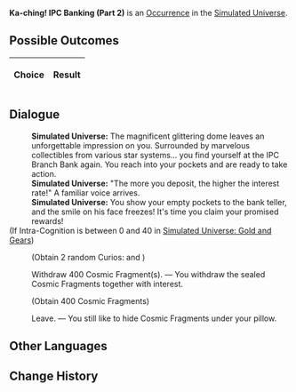 {{Simulated Universe Event Infobox
|title         = Ka-ching! IPC Banking (Part 2)
|image         = Random Event Bond.png
|type          =
|domains_su    = Occurrence
|domains_ext   = Occurrence
|domains_swarm = 
|domains_gng   = 
|requirements  =
|prev          = {{tx}}
|next          = {{tx}}
|indexRewards  =
|characters    = 
}}
'''Ka-ching! IPC Banking (Part 2)''' is an [[Simulated Universe/Occurrence|Occurrence]] in the [[Simulated Universe]].

==Possible Outcomes==
{| class="article-table"
!Choice
!Result

|}

<!--
==Gameplay Notes==

-->
==Dialogue==
{{Dialogue Start}}
:'''Simulated Universe:''' The magnificent glittering dome leaves an unforgettable impression on you. Surrounded by marvelous collectibles from various star systems... you find yourself at the IPC Branch Bank again. You reach into your pockets and are ready to take action.
:'''Simulated Universe:''' "The more you deposit, the higher the interest rate!" A familiar voice arrives.
:'''Simulated Universe:''' You show your empty pockets to the bank teller, and the smile on his face freezes! It's time you claim your promised rewards!
;(If Intra-Cognition is between 0 and 40 in [[Simulated Universe: Gold and Gears]])
:{{SU Special Dialogue|Erudition|Receive a "money management service" gift from the bank.|Gain the Curios "Gold Coin of Discord" and "Typical Genius Society Gossip."}}
:;(Obtain 2 random Curios<nowiki>:</nowiki> {{Item|Gold Coin of Discord|20|type=Curio|link=Simulated_Universe/Curio#Gold_Coin_of_Discord}} and {{Item|Typical Genius Society Gossip|20|type=Curio|link=Simulated_Universe/Curio#Typical_Genius_Society_Gossip}})
:{{DIcon|Star}} Withdraw 400 Cosmic Fragment(s). &mdash; You withdraw the sealed Cosmic Fragments together with interest.
:;(Obtain 400 Cosmic Fragments)
:{{DIcon|Star}} Leave. &mdash; You still like to hide Cosmic Fragments under your pillow.
{{Dialogue End}}

==Other Languages==
{{Other Languages
|en    = Ka-ching! IPC Banking (Part 2)
|zhs   = 咔嚓&mdash;&mdash;星际和平银行！（其二）
|zht   = 喀嚓&mdash;&mdash;星際和平銀行！（其二）
|ja    = カチャッ――スターピース{{Rubi|銀行|ぎんこう}}！（2）
|ko    = 찰칵&mdash;&mdash;스타피스 컴퍼니! (2)
|es    = El banco de la Corporación II
|fr    = Cent patates ! CPI Banque (partie 2)
|ru    = Щёлк! Банк Межзвёздного мира II
|th    = ชิ้ง! ธนาคารสันติภาพแห่งดวงดาว! (2)
|vi    = Tách! Ngân Hàng Hành Tinh Hòa Bình 2
|de    = Klingeling! IFK-Bank (Teil 2)
|id    = *Cekring*! Bank IPC (2)
|pt    = Dindin! Serviços Bancários da CPI (Parte 2)
}}

==Change History==
{{Change History|1.0}}
